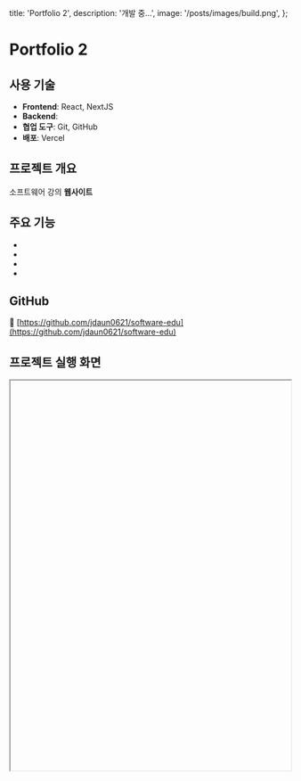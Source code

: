   title: 'Portfolio 2',
  description: '개발 중...',
  image: '/posts/images/build.png',
};

# Portfolio 2

## 사용 기술

- **Frontend**: React, NextJS
- **Backend**:
- **협업 도구**: Git, GitHub
- **배포**: Vercel

## 프로젝트 개요

소프트웨어 강의 **웹사이트**

## 주요 기능

-
-
-
-

## GitHub

🔗 [https://github.com/jdaun0621/software-edu](https://github.com/jdaun0621/software-edu)

## 프로젝트 실행 화면

<iframe
  src=''
  width='100%'
  height='700'
  style={{ border: '1px solid #ccc', borderRadius: '8px' }}
  title='TechPicks Demo'
/>
